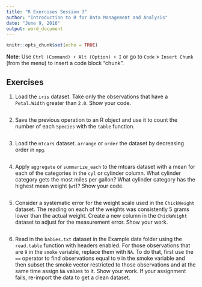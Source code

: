 ```yaml
---
title: "R Exercises Session 3"
author: "Introduction to R for Data Management and Analysis"
date: "June 9, 2016"
output: word_document
---
```


```r
knitr::opts_chunk$set(echo = TRUE)
```

**Note**: Use `Ctrl (Command) + Alt (Option) + I` or go to `Code` > `Insert Chunk` (from the menu) to insert a code block "chunk". 

## Exercises

1. Load the `iris` dataset. Take only the observations that have a `Petal.Width` greater than `2.0`.
Show your code. 

```r

```

2. Save the previous operation to an R object and use it to count the number of each `Species` with the `table` function.

```r

```

3. Load the `mtcars` dataset. `arrange` or `order` the dataset by decreasing order in `mpg`. 

```r

```

4. Apply `aggregate` or `summarize_each` to the mtcars dataset with a mean for each of the categories in the `cyl` or cylinder column. What cylinder category gets the most miles per gallon? What cylinder category has the highest mean weight (`wt`)? Show your code. 

```r

```

5. Consider a systematic error for the weight scale used in the `ChickWeight` dataset. The reading on each of the weights was consistently 5 grams lower than the actual weight. Create a new column in the `ChickWeight` dataset to adjust for the measurement error. Show your work. 

```r

```

6. Read in the `babies.txt` dataset in the Example data folder using the `read.table` function with headers enabled. For those observations that are `9` in the `smoke` variable, replace them with `NA`. To do that, first use the `==` operator to find observations equal to `9` in the smoke variable and then subset the smoke vector restricted to those observations and at the same time assign `NA` values to it. Show your work. If your assignment fails, re-import the data to get a clean dataset.

```r

```

